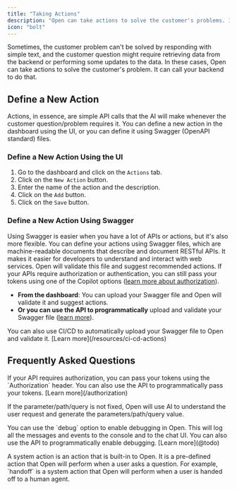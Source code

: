 ```yaml
---
title: "Taking Actions"
description: "Open can take actions to solve the customer's problems. It can call your backend to update records, create new records, and much more."
icon: "bolt"
---
```


Sometimes, the customer problem can't be solved by responding with simple text, and the customer question might require retrieving data from the backend or performing some updates to the data. In these cases, Open can take actions to solve the customer's problem. It can call your backend to do that.

## Define a New Action

Actions, in essence, are simple API calls that the AI will make whenever the customer question/problem requires it. You can define a new action in the dashboard using the UI, or you can define it using Swagger (OpenAPI standard) files.

<CardGroup cols={2}>
  <Card title="Using the UI" href='#define-a-new-action-using-the-ui' icon="table-columns"></Card>
  <Card title='Using Swagger' href='#define-a-new-action-using-swagger' icon='react'></Card>
</CardGroup>

### Define a New Action Using the UI

1. Go to the dashboard and click on the `Actions` tab.
2. Click on the `New Action` button.
3. Enter the name of the action and the description.
4. Click on the `Add` button.
5. Click on the `Save` button.

### Define a New Action Using Swagger

Using Swagger is easier when you have a lot of APIs or actions, but it's also more flexible. You can define your actions using Swagger files, which are machine-readable documents that describe and document RESTful APIs. It makes it easier for developers to understand and interact with web services. Open will validate this file and suggest recommended actions. If your APIs require authorization or authentication, you can still pass your tokens using one of the Copilot options ([learn more about authorization](authorization)).

- **From the dashboard**: You can upload your Swagger file and Open will validate it and suggest actions.
- **Or you can use the API to programmatically** upload and validate your Swagger file ([learn more](/api-reference/endpoint/import-actions-from-swagger)).

<Info>
You can also use CI/CD to automatically upload your Swagger file to Open and validate it. [Learn more](/resources/ci-cd-actions)
</Info>

## Frequently Asked Questions

<AccordionGroup>
  <Accordion title="How can I authorize my backend API calls?">
    <p>
    If your API requires authorization, you can pass your tokens using the `Authorization` header. You can also use the API to programmatically pass your tokens. [Learn more](/authorization)
    </p>
  </Accordion>

  <Accordion title="What if my API has parameters?">
    <p>
      If the parameter/path/query is not fixed, Open will use AI to understand the user request and generate the parameters/path/query value.
    </p>
  </Accordion>

  <Accordion title="How can I debug my actions/API calls?">
    <p>
      You can use the `debug` option to enable debugging in Open. This will log all the messages and events to the console and to the chat UI. You can also use the API to programmatically enable debugging. [Learn more](@todo)
    </p>
  </Accordion>

  <Accordion title="What is a system action?">
    <p>
      A system action is an action that is built-in to Open. It is a pre-defined action that Open will perform when a user asks a question. For example, `handoff` is a system action that Open will perform when a user is handed off to a human agent.
    </p>
  </Accordion>
</AccordionGroup>
